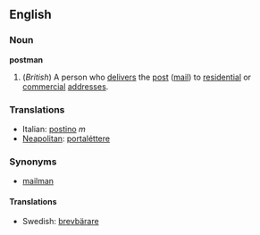 ==English==
===Noun===
'''postman'''
#(''British'') A person who [[deliver]]s the [[post]] ([[mail]]) to [[residential]] or [[commercial]] [[address]]es.

===Translations===
*Italian: [[postino]] ''m''
*[[Neapolitan]]: [[portaléttere]]

===Synonyms===
*[[mailman]]

====Translations====
*Swedish: [[brevbärare]]
